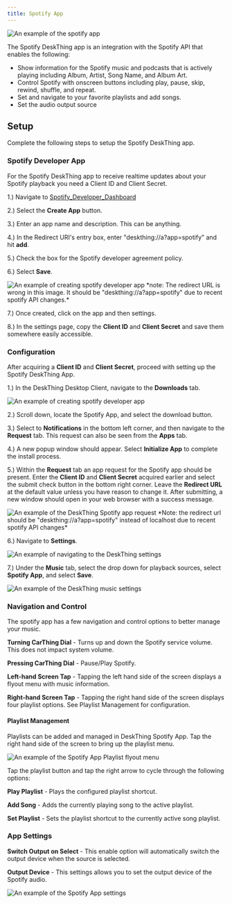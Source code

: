 ```yaml
---
title: Spotify App
---
```



<Image src={DeskThing_SpotifyApp} alt="An example of the spotify app" loading="eager" />

The Spotify DeskThing app is an integration with the Spotify API that enables the following:
- Show information for the Spotify music and podcasts that is actively playing including Album, Artist, Song Name, and Album Art.
- Control Spotify with onscreen buttons including play, pause, skip, rewind, shuffle, and repeat.
- Set and navigate to your favorite playlists and add songs.
- Set the audio output source

## Setup
Complete the following steps to setup the Spotify DeskThing app.
### Spotify Developer App
For the Spotify DeskThing app to receive realtime updates about your Spotify playback you need a Client ID and Client Secret.

1.) Navigate to [Spotify_Developer_Dashboard](https://developer.spotify.com/dashboard)

2.) Select the **Create App** button.

3.) Enter an app name and description. This can be anything.

4.) In the Redirect URI's entry box, enter "deskthing://a?app=spotify" and hit **add**.

5.) Check the box for the Spotify developer agreement policy.

6.) Select **Save**.

<Image src={Spotify_Dev_App} alt="An example of creating spotify developer app" />
*note: The redirect URL is wrong in this image. It should be "deskthing://a?app=spotify" due to recent spotify API changes.*

7.) Once created, click on the app and then settings.

8.) In the settings page, copy the **Client ID** and **Client Secret** and save them somewhere easily accessible.

### Configuration
After acquiring a **Client ID** and **Client Secret**, proceed with setting up the Spotify DeskThing App.

1.) In the DeskThing Desktop Client, navigate to the **Downloads** tab.

<Image src={DeskThing_Downloads} alt="An example of creating spotify developer app" />

2.) Scroll down, locate the Spotify App, and select the download button.   

3.) Select to **Notifications** in the bottom left corner, and then navigate to the **Request** tab. This request can also be seen from the **Apps** tab.

4.) A new popup window should appear. Select **Initialize App** to complete the install process.

5.) Within the **Request** tab an app request for the Spotify app should be present. 
Enter the **Client ID** and **Client Secret** acquired earlier 
and select the submit check button in the bottom right corner. Leave the **Redirect URL** at the default value unless
you have reason to change it. After submitting, a new window should open in your web browser with a success message.

<Image src={Spotify_Request} alt="An example of the DeskThing Spotify app request" />
*Note: the redirect url should be "deskthing://a?app=spotify" instead of localhost due to recent spotify API changes*

6.) Navigate to **Settings**.

<Image src={DeskThing_Settings} alt="An example of navigating to the DeskThing settings" />

7.) Under the **Music** tab, select the drop down for playback sources, select **Spotify App**, and select **Save**.

<Image src={DeskThing_Music} alt="An example of the DeskThing music settings" />

### Navigation and Control

The spotify app has a few navigation and control options to better manage your music. 

**Turning CarThing Dial** - Turns up and down the Spotify service volume. This does not impact system volume. 

**Pressing CarThing Dial** - Pause/Play Spotify.

**Left-hand Screen Tap** - Tapping the left hand side of the screen displays a flyout menu with music information.

**Right-hand Screen Tap** - Tapping the right hand side of the screen displays four playlist options. See Playlist Management for configuration.

#### Playlist Management

Playlists can be added and managed in DeskThing Spotify App. Tap the right hand side of the screen to bring up the playlist menu.

<Image src={DeskThing_SpotifyPlaylists} alt="An example of the Spotify App Playlist flyout menu" />

Tap the playlist button and tap the right arrow to cycle through the following options:

**Play Playlist** - Plays the configured playlist shortcut.

**Add Song** - Adds the currently playing song to the active playlist.

**Set Playlist** - Sets the playlist shortcut to the currently active song playlist.

### App Settings

**Switch Output on Select** - This enable option will automatically switch the output device when the source is selected.

**Output Device** - This settings allows you to set the output device of the Spotify audio.

<Image src={Spotify_AppSettings} alt="An example of the Spotify App settings" />




